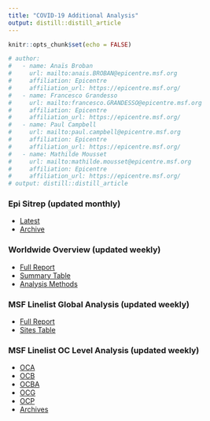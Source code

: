 ```yaml
---
title: "COVID-19 Additional Analysis"
output: distill::distill_article
---
```


```r
knitr::opts_chunk$set(echo = FALSE)

# author:
#   - name: Anaïs Broban 
#     url: mailto:anais.BROBAN@epicentre.msf.org
#     affiliation: Epicentre
#     affiliation_url: https://epicentre.msf.org/
#   - name: Francesco Grandesso
#     url: mailto:francesco.GRANDESSO@epicentre.msf.org
#     affiliation: Epicentre
#     affiliation_url: https://epicentre.msf.org/
#   - name: Paul Campbell
#     url: mailto:paul.campbell@epicentre.msf.org
#     affiliation: Epicentre
#     affiliation_url: https://epicentre.msf.org/
#   - name: Mathilde Mousset
#     url: mailto:mathilde.mousset@epicentre.msf.org
#     affiliation: Epicentre
#     affiliation_url: https://epicentre.msf.org/
# output: distill::distill_article
```

### **Epi Sitrep** (updated monthly)
- [Latest](episitreps/latest.pdf)
- [Archive](episitreps/archive/)

### **Worldwide Overview** (updated weekly)
- [Full Report](addtional_episitrep_outputs_worldwide/)
- [Summary Table](tables_world_summary/)
- [Analysis Methods](analysis_methods_2020-08-20.html)

### **MSF Linelist Global Analysis** (updated weekly)
- [Full Report](additional_episitrep_outputs_msf/)
- [Sites Table](tables_msf_sites/)

### **MSF Linelist OC Level Analysis** (updated weekly)
- [OCA](additional_episitrep_outputs_oc/OCA/)
- [OCB](additional_episitrep_outputs_oc/OCB/)
- [OCBA](additional_episitrep_outputs_oc/OCBA/)
- [OCG](additional_episitrep_outputs_oc/OCG/)
- [OCP](additional_episitrep_outputs_oc/OCP/)
- [Archives](additional_episitrep_outputs_oc/archives/)